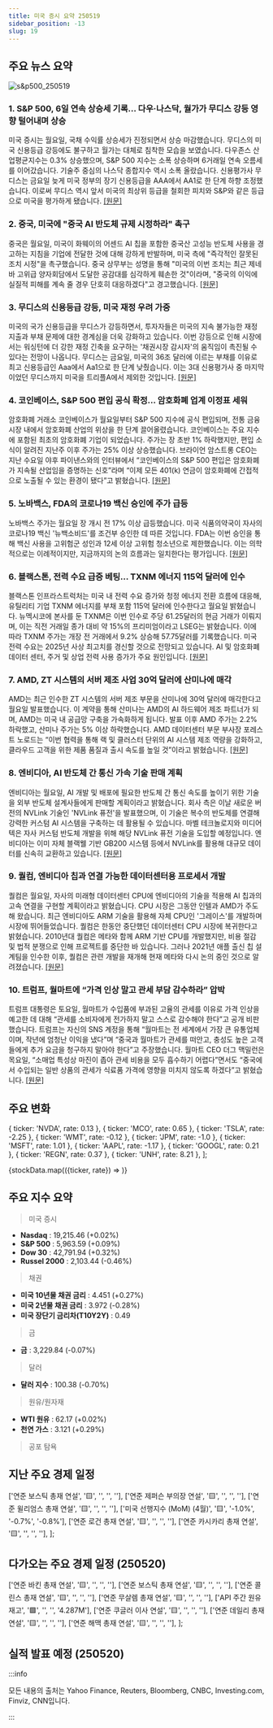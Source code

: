 ```yaml
---
title: 미국 증시 요약 250519
sidebar_position: -13
slug: 19
---
```


## 주요 뉴스 요약

![s&p500_250519](/map/250519.png)

### 1. **S&P 500, 6일 연속 상승세 기록... 다우·나스닥, 월가가 무디스 강등 영향 털어내며 상승**

미국 증시는 월요일, 국채 수익률 상승세가 진정되면서 상승 마감했습니다. 무디스의 미국 신용등급 강등에도 불구하고 월가는 대체로 침착한 모습을 보였습니다. 다우존스 산업평균지수는 0.3% 상승했으며, S&P 500 지수는 소폭 상승하며 6거래일 연속 오름세를 이어갔습니다. 기술주 중심의 나스닥 종합지수 역시 소폭 올랐습니다. 신용평가사 무디스는 금요일 늦게 미국 정부의 장기 신용등급을 AAA에서 AA1로 한 단계 하향 조정했습니다. 이로써 무디스 역시 앞서 미국의 최상위 등급을 철회한 피치와 S&P와 같은 등급으로 미국을 평가하게 됐습니다. [[원문]](https://finance.yahoo.com/news/live/stock-market-today-sp-500-notches-6-day-win-streak-dow-nasdaq-rise-as-wall-street-shakes-off-moodys-downgrade-200101031.html)

### 2. **중국, 미국에 "중국 AI 반도체 규제 시정하라" 촉구**

중국은 월요일, 미국이 화웨이의 어센드 AI 칩을 포함한 중국산 고성능 반도체 사용을 경고하는 지침을 기업에 전달한 것에 대해 강하게 반발하며, 미국 측에 "즉각적인 잘못된 조치 시정"을 촉구했습니다. 중국 상무부는 성명을 통해 "미국의 이번 조치는 최근 제네바 고위급 양자회담에서 도달한 공감대를 심각하게 훼손한 것"이라며, "중국의 이익에 실질적 피해를 계속 줄 경우 단호히 대응하겠다"고 경고했습니다. [[원문]](https://www.reuters.com/world/china/china-urges-us-correct-wrongdoings-chinese-ai-chip-curb-2025-05-19/)

### 3. **무디스의 신용등급 강등, 미국 재정 우려 가중**

미국의 국가 신용등급을 무디스가 강등하면서, 투자자들은 미국의 지속 불가능한 재정 지출과 부채 문제에 대한 경계심을 더욱 강화하고 있습니다. 이번 강등으로 인해 시장에서는 워싱턴에 더 강한 재정 긴축을 요구하는 '채권시장 감시자'의 움직임이 촉진될 수 있다는 전망이 나옵니다. 무디스는 금요일, 미국의 36조 달러에 이르는 부채를 이유로 최고 신용등급인 Aaa에서 Aa1으로 한 단계 낮췄습니다. 이는 3대 신용평가사 중 마지막이었던 무디스까지 미국을 트리플A에서 제외한 것입니다. [[원문]](https://www.reuters.com/world/us/moodys-downgrade-intensifies-investor-worry-about-us-fiscal-path-2025-05-18/)

### 4. **코인베이스, S&P 500 편입 공식 확정... 암호화폐 업계 이정표 세워**

암호화폐 거래소 코인베이스가 월요일부터 S&P 500 지수에 공식 편입되며, 전통 금융시장 내에서 암호화폐 산업의 위상을 한 단계 끌어올렸습니다. 코인베이스는 주요 지수에 포함된 최초의 암호화폐 기업이 되었습니다. 주가는 장 초반 1% 하락했지만, 편입 소식이 알려진 지난주 이후 주가는 25% 이상 상승했습니다. 브라이언 암스트롱 CEO는 지난 수요일 야후 파이낸스와의 인터뷰에서 “코인베이스의 S&P 500 편입은 암호화폐가 지속될 산업임을 증명하는 신호”라며 “이제 모든 401(k) 연금이 암호화폐에 간접적으로 노출될 수 있는 환경이 됐다”고 밝혔습니다. [[원문]](https://finance.yahoo.com/news/coinbase-stock-officially-joins-sp-500-cementing-milestone-for-company-and-crypto-industry-133104534.html)

### 5. **노바백스, FDA의 코로나19 백신 승인에 주가 급등**

노바백스 주가는 월요일 장 개시 전 17% 이상 급등했습니다. 미국 식품의약국이 자사의 코로나19 백신 '뉴백소비드'를 조건부 승인한 데 따른 것입니다. FDA는 이번 승인을 통해 백신 사용을 고위험군 성인과 12세 이상 고위험 청소년으로 제한했습니다. 이는 의학적으로는 이례적이지만, 지금까지의 논의 흐름과는 일치한다는 평가입니다. [[원문]](https://www.reuters.com/sustainability/boards-policy-regulation/novavax-shares-jump-after-long-awaited-fda-approval-its-covid-19-vaccine-2025-05-19/)

### 6. **블랙스톤, 전력 수요 급증 베팅... TXNM 에너지 115억 달러에 인수**

블랙스톤 인프라스트럭처는 미국 내 전력 수요 증가와 청정 에너지 전환 흐름에 대응해, 유틸리티 기업 TXNM 에너지를 부채 포함 115억 달러에 인수한다고 월요일 밝혔습니다. 뉴멕시코에 본사를 둔 TXNM은 이번 인수로 주당 61.25달러의 현금 거래가 이뤄지며, 이는 직전 거래일 종가 대비 약 15%의 프리미엄이라고 LSEG는 밝혔습니다. 이에 따라 TXNM 주가는 개장 전 거래에서 9.2% 상승해 57.75달러를 기록했습니다. 미국 전력 수요는 2025년 사상 최고치를 경신할 것으로 전망되고 있습니다. AI 및 암호화폐 데이터 센터, 주거 및 상업 전력 사용 증가가 주요 원인입니다. [[원문]](https://www.reuters.com/business/energy/blackstone-acquire-txnm-energy-115-billion-deal-2025-05-19/)

### 7. **AMD, ZT 시스템의 서버 제조 사업 30억 달러에 산미나에 매각**

AMD는 최근 인수한 ZT 시스템의 서버 제조 부문을 산미나에 30억 달러에 매각한다고 월요일 발표했습니다. 이 계약을 통해 산미나는 AMD의 AI 하드웨어 제조 파트너가 되며, AMD는 미국 내 공급망 구축을 가속화하게 됩니다. 발표 이후 AMD 주가는 2.2% 하락했고, 산미나 주가는 5% 이상 하락했습니다. AMD 데이터센터 부문 부사장 포레스트 노로드는 “이번 협력을 통해 랙 및 클러스터 단위의 AI 시스템 제조 역량을 강화하고, 클라우드 고객을 위한 제품 품질과 출시 속도를 높일 것”이라고 밝혔습니다. [[원문]](https://www.reuters.com/business/sanmina-buy-zt-systems-manufacturing-business-amd-3-billion-deal-2025-05-19/)

### 8. **엔비디아, AI 반도체 간 통신 가속 기술 판매 계획**

엔비디아는 월요일, AI 개발 및 배포에 필요한 반도체 간 통신 속도를 높이기 위한 기술을 외부 반도체 설계사들에게 판매할 계획이라고 밝혔습니다. 회사 측은 이날 새로운 버전의 NVLink 기술인 'NVLink 퓨전'을 발표했으며, 이 기술은 복수의 반도체를 연결해 강력한 커스텀 AI 시스템을 구축하는 데 활용될 수 있습니다. 마벨 테크놀로지와 미디어텍은 자사 커스텀 반도체 개발을 위해 해당 NVLink 퓨전 기술을 도입할 예정입니다. 엔비디아는 이미 자체 블랙웰 기반 GB200 시스템 등에서 NVLink를 활용해 대규모 데이터를 신속히 교환하고 있습니다. [[원문]](https://www.reuters.com/world/asia-pacific/nvidias-huang-set-showcase-latest-ai-tech-taiwans-computex-2025-05-18/)

### 9. **퀄컴, 엔비디아 칩과 연결 가능한 데이터센터용 프로세서 개발**

퀄컴은 월요일, 자사의 미래형 데이터센터 CPU에 엔비디아의 기술을 적용해 AI 칩과의 고속 연결을 구현할 계획이라고 밝혔습니다. CPU 시장은 그동안 인텔과 AMD가 주도해 왔습니다. 최근 엔비디아도 ARM 기술을 활용해 자체 CPU인 '그레이스'를 개발하며 시장에 뛰어들었습니다. 퀄컴은 한동안 중단했던 데이터센터 CPU 시장에 복귀한다고 밝혔습니다. 2010년대 퀄컴은 메타와 함께 ARM 기반 CPU를 개발했지만, 비용 절감 및 법적 분쟁으로 인해 프로젝트를 중단한 바 있습니다. 그러나 2021년 애플 출신 칩 설계팀을 인수한 이후, 퀄컴은 관련 개발을 재개해 현재 메타와 다시 논의 중인 것으로 알려졌습니다. [[원문]](https://www.reuters.com/business/media-telecom/qualcomm-make-data-center-processors-that-connect-nvidia-chips-2025-05-19/)

### 10. **트럼프, 월마트에 “가격 인상 말고 관세 부담 감수하라” 압박**

트럼프 대통령은 토요일, 월마트가 수입품에 부과된 고율의 관세를 이유로 가격 인상을 예고한 데 대해 “관세를 소비자에게 전가하지 말고 스스로 감수해야 한다”고 공개 비판했습니다. 트럼프는 자신의 SNS 계정을 통해 “월마트는 전 세계에서 가장 큰 유통업체이며, 작년에 엄청난 이익을 냈다”며 “중국과 월마트가 관세를 떠안고, 충성도 높은 고객들에게 추가 요금을 청구하지 말아야 한다”고 주장했습니다. 월마트 CEO 더그 맥밀런은 목요일, “소매업 특성상 마진이 좁아 관세 비용을 모두 흡수하기 어렵다”면서도 “중국에서 수입되는 일반 상품의 관세가 식료품 가격에 영향을 미치지 않도록 하겠다”고 밝혔습니다. [[원문]](https://www.reuters.com/world/us/trump-tells-walmart-eat-tariffs-instead-raising-prices-2025-05-17/)

## 주요 변화

  { ticker: 'NVDA', rate: 0.13 },
  { ticker: 'MCO', rate: 0.65 },
  { ticker: 'TSLA', rate: -2.25 },
  { ticker: 'WMT', rate: -0.12 },
  { ticker: 'JPM', rate: -1.0 },
  { ticker: 'MSFT', rate: 1.01 },
  { ticker: 'AAPL', rate: -1.17 },
  { ticker: 'GOOGL', rate: 0.21 },
  { ticker: 'REGN', rate: 0.37 },
  { ticker: 'UNH', rate: 8.21 },
];

{stockData.map(({ticker, rate}) => <StockCardMini key={ticker} ticker={ticker} rate={rate}></StockCardMini>)}

## 주요 지수 요약

> 미국 증시

- **Nasdaq** : 19,215.46 (+0.02%)
- **S&P 500** : 5,963.59 (+0.09%)
- **Dow 30** : 42,791.94 (+0.32%)
- **Russel 2000** : 2,103.44 (-0.46%)

> 채권

- **미국 10년물 채권 금리** : 4.451 (+0.27%)
- **미국 2년물 채권 금리** : 3.972 (-0.28%)
- **미국 장단기 금리차(T10Y2Y)** : 0.49

> 금

- **금** : 3,229.84 (-0.07%)

> 달러

- **달러 지수** : 100.38 (-0.70%)

> 원유/원자재

- **WTI 원유** : 62.17 (+0.02%)
- **천연 가스** : 3.121 (+0.29%)

> 공포 탐욕

<FearAndGreed fearAndGreedIndex={70} vix={18.14} vixRate={5.22} />

## 지난 주요 경제 일정

  ['연준 보스틱 총재 연설', '🟨', '', '', ''],
  ['연준 제퍼슨 부의장 연설', '🟨', '', '', ''],
  ['연준 윌리엄스 총재 연설', '🟨', '', '', ''],
  ['미국 선행지수 (MoM) (4월)', '🟨', '-1.0%', '-0.7%', '-0.8%'],
  ['연준 로건 총재 연설', '🟨', '', '', ''],
  ['연준 카시카리 총재 연설', '🟨', '', '', ''],
];

<EconomicCalendar data={eventsData} />

## 다가오는 주요 경제 일정 (250520)

  ['연준 바킨 총재 연설', '🟨', '', '', ''],
  ['연준 보스틱 총재 연설', '🟨', '', '', ''],
  ['연준 콜린스 총재 연설', '🟨', '', '', ''],
  ['연준 무살렘 총재 연설', '🟨', '', '', ''],
  ['API 주간 원유 재고', '🟩', '', '', '4.287M'],
  ['연준 쿠글러 이사 연설', '🟨', '', '', ''],
  ['연준 데일리 총재 연설', '🟨', '', '', ''],
  ['연준 해맥 총재 연설', '🟨', '', '', ''],
];

<EconomicCalendar data={nextEventsData} />

## 실적 발표 예정 (250520)



<EarningsBoard stocksBMO={stocksBMO} stocksAMC={stocksAMC} />

:::info

모든 내용의 출처는 Yahoo Finance, Reuters, Bloomberg, CNBC, Investing.com, Finviz, CNN입니다.

:::
